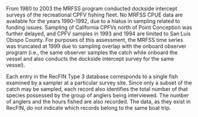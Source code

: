 From 1980 to 2003 the MRFSS program conducted dockside intercept surveys of the recreational CPFV fishing fleet. No MRFSS CPUE data are available for the years 1990-1992, due to a hiatus in sampling related to funding issues. Sampling of California CPFVs north of Point Conception was further delayed, and CPFV samples in 1993 and 1994 are limited to San Luis Obispo County. For purposes of this assessment, the MRFSS time series was truncated at 1999 due to sampling overlap with the onboard observer program (i.e., the same observer samples the catch while onboard the vessel and also conducts the dockside intercept
survey for the same vessel).

Each entry in the RecFIN Type 3 database corresponds to a single fish examined by a sampler at a particular survey site. Since only a subset of the catch may be sampled, each record also identifies the total number of that species possessed by the group of anglers being interviewed. The number of anglers and the hours fished are also recorded. The data, as they exist in RecFIN, do not indicate which records belong to the same boat trip. 
